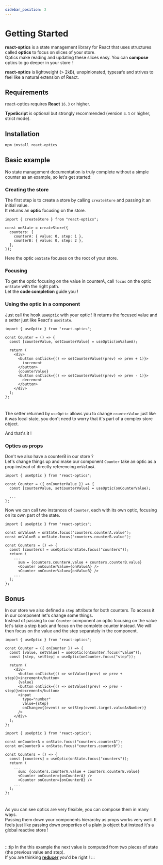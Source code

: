```yaml
---
sidebar_position: 2
---
```



# Getting Started

**react-optics** is a state management library for React that uses structures called **optics** to focus on slices of your store.  
Optics make reading and updating these slices easy. You can **compose** optics to go deeper in your store !

**react-optics** is lightweight (> 2kB), unopinionated, typesafe and strives to feel like a natural extension of React.

## Requirements

react-optics requires **React** `16.3` or higher.

**TypeScript** is optional but strongly recommended (version `4.1` or higher, strict mode).

## Installation

```bash npm2yarn
npm install react-optics
```

## Basic example

No state management documentation is truly complete without a simple counter as an example, so let's get started:

### Creating the store

The first step is to create a store by calling `createStore` and passing it an initial value.  
It returns an **optic** focusing on the store.

```tsx
import { createStore } from "react-optics";

const onState = createStore({
  counters: {
    counterA: { value: 0, step: 1 },
    counterB: { value: 0, step: 2 },
  },
});
```

Here the optic `onState` focuses on the root of your store.

### Focusing

To get the optic focusing on the value in counterA, call `focus` on the optic `onState` with the right path.  
Let the **code completion** guide you !

<MdxImage src="path-completion-light.png" srcDark="path-completion-dark.png" />

### Using the optic in a component

Just call the hook `useOptic` with your optic ! It returns the focused value and a setter just like React's `useState`.

```tsx title=Counter.tsx
import { useOptic } from "react-optics";

const Counter = () => {
  const [counterValue, setCounterValue] = useOptic(onValueA);

  return (
    <div>
      <button onClick={() => setCounterValue((prev) => prev + 1)}>
        increment
      </button>
      {counterValue}
      <button onClick={() => setCounterValue((prev) => prev - 1)}>
        decrement
      </button>
    </div>
  );
};
```

<Counter />

#

The setter returned by `useOptic` allows you to change `counterValue`
just like it was local state, you don't need to worry that it's part of a complex
store object.

And that's it !

### Optics as props

Don't we also have a counterB in our store ?  
Let's change things up and make our component `Counter` take an optic as a prop instead of directly referencing `onValueA`.

```tsx title=Counter.tsx
import { useOptic } from "react-optics";

const Counter = ({ onCounterValue }) => {
  const [counterValue, setCounterValue] = useOptic(onCounterValue);

  ...
};
```

Now we can call two instances of `Counter`, each with its own optic, focusing on its own part of the state.

```tsx title=Counters.tsx {3-4,11-12}
import { useOptic } from "react-optics";

const onValueA = onState.focus("counters.counterA.value");
const onValueB = onState.focus("counters.counterB.value");

const Counters = () => {
  const [counters] = useOptic(onState.focus("counters"));
  return (
    ...
      sum = {counters.counterA.value + counters.counterB.value}
      <Counter onCounterValue={onValueA} />
      <Counter onCounterValue={onValueB} />
    ...
  );
};
```

<Counters />

## Bonus

In our store we also defined a `step` attribute for both counters.
To access it in our component let's change some things.  
Instead of passing to our `Counter` component an optic focusing on the value let's take a step back and focus on the complete counter instead. We will then focus on the value and the step separately in the component.

```tsx file=Counter.tsx {4-5,12-16}
import { useOptic } from "react-optics";

const Counter = ({ onCounter }) => {
  const [value, setValue] = useOptic(onCounter.focus("value"));
  const [step, setStep] = useOptic(onCounter.focus("step"));

  return (
    <div>
      <button onClick={() => setValue((prev) => prev + step)}>increment</button>
      {value}
      <button onClick={() => setValue((prev) => prev - step)}>decrement</button>
      <input
        type="number"
        value={step}
        onChange={(event) => setStep(event.target.valueAsNumber)}
      />
    </div>
  );
};
```

```tsx file=Counters.tsx {3-4,11-12}
import { useOptic } from "react-optics";

const onCounterA = onState.focus("counters.counterA");
const onCounterB = onState.focus("counters.counterB");

const Counters = () => {
  const [counters] = useOptic(onState.focus("counters"));
  return (
    ...
      sum: {counters.counterA.value + counters.counterB.value}
      <Counter onCounter={onCounterA} />
      <Counter onCounter={onCounterB} />
    ...
  );
};
```

<CountersWithStep />

#

As you can see optics are very flexible, you can compose them in many ways.  
Passing them down your components hierarchy as props works very well. It feels just like passing down properties of a plain js object but instead it's a global reactive store !

#

:::tip
In the this example the next value is computed from two pieces of state (the previous value and step).  
If you are thinking [**reducer**](<../API/hooks/useOpticReducer()>) you'd be right !
:::
